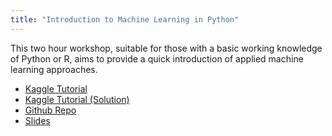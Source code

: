 ```yaml
---
title: "Introduction to Machine Learning in Python"
---
```


This two hour workshop, suitable for those with a basic working knowledge of Python or R, aims to provide a quick introduction of applied machine learning approaches.

- [Kaggle Tutorial](https://www.kaggle.com/code/crimsoneer/eh-python-ml-tutorial/notebook)
- [Kaggle Tutorial (Solution)](https://www.kaggle.com/code/crimsoneer/eh-python-ml-tutorial-complete)
- [Github Repo](https://github.com/AndreasThinks/python-ml-tutorial)
- <a href=slides/applied-ml-present.html download>Slides</a>
